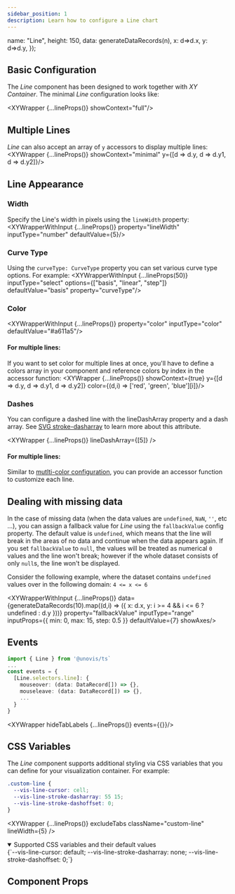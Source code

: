 ```yaml
---
sidebar_position: 1
description: Learn how to configure a Line chart
---
```


  name: "Line",
  height: 150,
  data: generateDataRecords(n),
  x: d=>d.x,
  y: d=>d.y,
});

## Basic Configuration
The _Line_ component has been designed to work together with _XY Container_. The minimal _Line_ configuration looks like:

<XYWrapper {...lineProps()} showContext="full"/>


## Multiple Lines
_Line_ can also accept an array of `y` accessors to display multiple lines:
<XYWrapper {...lineProps()} showContext="minimal" y={[d => d.y, d => d.y1, d => d.y2]}/>

## Line Appearance
### Width
Specify the Line's width in pixels using the `lineWidth` property:
<XYWrapperWithInput {...lineProps()} property="lineWidth" inputType="number" defaultValue={5}/>

### Curve Type
Using the `curveType: CurveType` property you can set various curve type options. For example:
<XYWrapperWithInput {...lineProps(50)} inputType="select" options={["basis", "linear", "step"]} defaultValue="basis" property="curveType"/>

### Color
<XYWrapperWithInput {...lineProps()} property="color" inputType="color" defaultValue="#a611a5"/>

#### For multiple lines:
If you want to set color for multiple lines at once, you'll have to define a colors array in your component and reference colors by index in the accessor function:
<XYWrapper {...lineProps()} showContext={true} y={[d => d.y, d => d.y1, d => d.y2]} color={(d,i) => ['red', 'green', 'blue'][i]}/>


### Dashes
You can configure a dashed line with the lineDashArray property and a dash array. See [SVG stroke-dasharray](https://developer.mozilla.org/en-US/docs/Web/SVG/Attribute/stroke-dasharray)
to learn more about this attribute.

<XYWrapper {...lineProps()} lineDashArray={[5]} />

#### For multiple lines:
Similar to [mutlti-color configuration](#for-multiple-lines), you can provide an accessor function to
customize each line.

## Dealing with missing data
In the case of missing data (when the data values are `undefined`, `NaN`, `''`, etc ...), you can assign a fallback value
for _Line_ using the `fallbackValue` config property. The default value is `undefined`, which means that the line will
break in the areas of no data and continue when the data appears again. If you set `fallbackValue` to `null`, the values
will be treated as numerical `0` values and the line won't break; however if the whole dataset consists of only `null`s,
the line won't be displayed.

Consider the following example, where the dataset contains `undefined` values over in the following domain:
`4 <= x <= 6`

<XYWrapperWithInput {...lineProps()}
  data={generateDataRecords(10).map((d,i) => ({ x: d.x, y: i >= 4 && i <= 6 ? undefined : d.y }))}
  property="fallbackValue"
  inputType="range"
  inputProps={{ min: 0, max: 15, step: 0.5 }}
  defaultValue={7}
  showAxes/>

## Events
```ts
import { Line } from '@unovis/ts`
...
const events = {
  [Line.selectors.line]: {
    mouseover: (data: DataRecord[]) => {},
    mouseleave: (data: DataRecord[]) => {},
    ...
  }
}
```
<XYWrapper hideTabLabels {...lineProps()} events={{}}/>

## CSS Variables
The _Line_ component supports additional styling via CSS variables that you can define for your visualization container. For example:

```css title="styles.css"
.custom-line {
  --vis-line-cursor: cell;
  --vis-line-stroke-dasharray: 55 15;
  --vis-line-stroke-dashoffset: 0;
}
```
<XYWrapper {...lineProps()} excludeTabs className="custom-line" lineWidth={5} />

<details open>
  <summary>Supported CSS variables and their default values</summary>
  <CodeBlock language="css">
{`--vis-line-cursor: default;
--vis-line-stroke-dasharray: none;
--vis-line-stroke-dashoffset: 0;`}
  </CodeBlock>
</details>


## Component Props
<PropTable name="VisLine"></PropTable>

